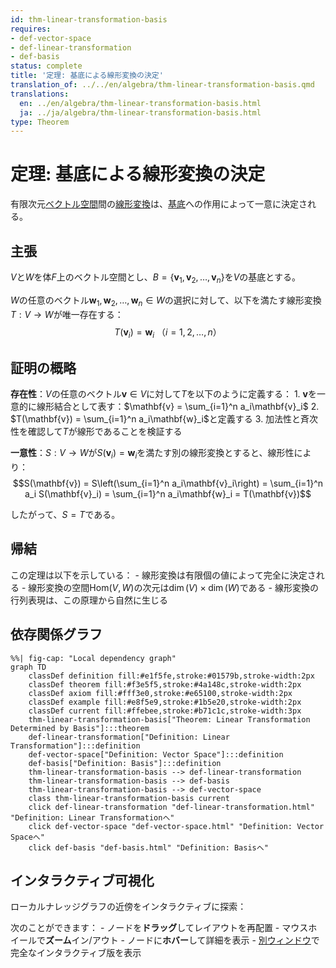 ```yaml
---
id: thm-linear-transformation-basis
requires:
- def-vector-space
- def-linear-transformation
- def-basis
status: complete
title: '定理: 基底による線形変換の決定'
translation_of: ../../en/algebra/thm-linear-transformation-basis.qmd
translations:
  en: ../en/algebra/thm-linear-transformation-basis.html
  ja: ../ja/algebra/thm-linear-transformation-basis.html
type: Theorem
---
```


# 定理: 基底による線形変換の決定 {#thm-linear-transformation-basis}

有限次元[ベクトル空間](def-vector-space.qmd)間の[線形変換](def-linear-transformation.qmd)は、[基底](def-basis.qmd)への作用によって一意に決定される。

## 主張

$V$と$W$を体$F$上のベクトル空間とし、$B = \{\mathbf{v}_1, \mathbf{v}_2, \ldots, \mathbf{v}_n\}$を$V$の基底とする。

$W$の任意のベクトル$\mathbf{w}_1, \mathbf{w}_2, \ldots, \mathbf{w}_n \in W$の選択に対して、以下を満たす線形変換$T: V \to W$が唯一存在する：
$$T(\mathbf{v}_i) = \mathbf{w}_i \text{ （} i = 1, 2, \ldots, n\text{）}$$

## 証明の概略

**存在性**：$V$の任意のベクトル$\mathbf{v} \in V$に対して$T$を以下のように定義する：
1. $\mathbf{v}$を一意的に線形結合として表す：$\mathbf{v} = \sum_{i=1}^n a_i\mathbf{v}_i$
2. $T(\mathbf{v}) = \sum_{i=1}^n a_i\mathbf{w}_i$と定義する
3. 加法性と斉次性を確認して$T$が線形であることを検証する

**一意性**：$S: V \to W$が$S(\mathbf{v}_i) = \mathbf{w}_i$を満たす別の線形変換とすると、線形性により：
$$S(\mathbf{v}) = S\left(\sum_{i=1}^n a_i\mathbf{v}_i\right) = \sum_{i=1}^n a_i S(\mathbf{v}_i) = \sum_{i=1}^n a_i\mathbf{w}_i = T(\mathbf{v})$$

したがって、$S = T$である。

## 帰結

この定理は以下を示している：
- 線形変換は有限個の値によって完全に決定される
- 線形変換の空間$\text{Hom}(V, W)$の次元は$\dim(V) \times \dim(W)$である
- 線形変換の行列表現は、この原理から自然に生じる

## 依存関係グラフ

```mermaid
%%| fig-cap: "Local dependency graph"
graph TD
    classDef definition fill:#e1f5fe,stroke:#01579b,stroke-width:2px
    classDef theorem fill:#f3e5f5,stroke:#4a148c,stroke-width:2px
    classDef axiom fill:#fff3e0,stroke:#e65100,stroke-width:2px
    classDef example fill:#e8f5e9,stroke:#1b5e20,stroke-width:2px
    classDef current fill:#ffebee,stroke:#b71c1c,stroke-width:3px
    thm-linear-transformation-basis["Theorem: Linear Transformation Determined by Basis"]:::theorem
    def-linear-transformation["Definition: Linear Transformation"]:::definition
    def-vector-space["Definition: Vector Space"]:::definition
    def-basis["Definition: Basis"]:::definition
    thm-linear-transformation-basis --> def-linear-transformation
    thm-linear-transformation-basis --> def-basis
    thm-linear-transformation-basis --> def-vector-space
    class thm-linear-transformation-basis current
    click def-linear-transformation "def-linear-transformation.html" "Definition: Linear Transformationへ"
    click def-vector-space "def-vector-space.html" "Definition: Vector Spaceへ"
    click def-basis "def-basis.html" "Definition: Basisへ"
```

## インタラクティブ可視化

ローカルナレッジグラフの近傍をインタラクティブに探索：

::: {.graph-viz data-id="thm-linear-transformation-basis" data-width="700" data-height="500"}
:::

次のことができます：
- ノードを**ドラッグ**してレイアウトを再配置
- マウスホイールで**ズーム**イン/アウト
- ノードに**ホバー**して詳細を表示
- [別ウィンドウ](../../output/interactive/thm-linear-transformation-basis.html){target="_blank"}で完全なインタラクティブ版を表示
